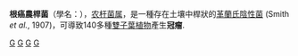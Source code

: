 {{Speciesbox
| taxon = Agrobacterium tumefaciens
| image =Agrobacterium-tumefaciens.png
| image_caption = ''A. tumefaciens'' attaching itself to a carrot cell
| binomial_authority = Smith & Townsend, 1907
| synonyms = ''Bacterium tumefaciens'' <small>Smith and Townsend 1907</small> <br /> ''Pseudomonas tumefaciens'' <small>(Smith and Townsend 1907) Duggar 1909</small> <br /> ''Phytomonas tumefaciens'' <small>(Smith and Townsend 1907) Bergey et al. 1923</small> <br /> ''Polymonas tumefaciens'' <small>(Smith and Townsend 1907) Lieske 1928</small> 
}}

'''根癌農桿菌'''（學名：{{lang|la|''Agrobacterium tumefaciens''}}），[[农杆菌属|农杆菌属]]，是一種存在土壤中桿狀的[[革蘭氏陰性菌|革蘭氏陰性菌]] (Smith ''et al.'', 1907)，可導致140多種[[雙子葉植物|雙子葉植物]]產生'''冠瘤'''.

{{Authority control}}
{{Taxonbar|from=Q131472}}

[[Category:根瘤菌目|G]]
[[Category:革兰氏阴性菌|G]]
[[Category:植物病原体与疾病|G]]
[[Category:已测序的基因组|G]]